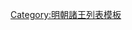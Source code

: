 {{ming|title=明朝湯溪國諸王|ed=湯溪國|head=[[嘉靖]]二十年（[[1541年]]）封。|
{{ming/title}}
{{ming/list|湯溪榮憲王|[[朱勤烶]]|朱睦㰂、嫡六子|[[1541年]]—[[1551年]]|嘉靖二十年封。三十年薨。}}
{{ming/list|湯溪簡靖王|[[朱朝型]]|朱勤烶、嫡一子|[[1557年]]—[[1595年]]|嘉靖三十六年襲封。[[萬曆]]二十三年薨。}}
{{ming/list|湯溪恭安王|[[朱在𰼫|朱在{{僻字|𰼫|⿱厽金}}]]|朱朝型、嫡一子|[[1598年]]—[[1607年]]|萬曆十年封長子。二十六年襲封。三十五年薨。}}
{{ming/list|湯溪王|[[朱肅濟]]|朱在{{僻字|𰼫|⿱厽金}}、庶一子|[[1610年]]—[[1614年]]|萬曆三十八年襲封。四十二年薨。無子，除。}}
}}<noinclude>
[[Category:明朝諸王列表模板]]
</noinclude>